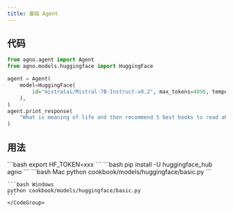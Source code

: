 ```yaml
---
title: 基础 Agent
---
```


## 代码

```python cookbook/models/huggingface/basic.py
from agno.agent import Agent
from agno.models.huggingface import HuggingFace

agent = Agent(
    model=HuggingFace(
        id="mistralai/Mistral-7B-Instruct-v0.2", max_tokens=4096, temperature=0
    ),
)
agent.print_response(
    "What is meaning of life and then recommend 5 best books to read about it"
)
```

## 用法

<Steps>
  <Snippet file="create-venv-step.mdx" />

  <Step title="设置您的 API 密钥">
    ```bash
    export HF_TOKEN=xxx
    ```
  </Step>

  <Step title="安装库">
    ```bash
    pip install -U huggingface_hub agno
    ```
  </Step>

  <Step title="运行 Agent">
    <CodeGroup>
    ```bash Mac
    python cookbook/models/huggingface/basic.py
    ```

    ```bash Windows
    python cookbook/models/huggingface/basic.py
    ```
    </CodeGroup>
  </Step>
</Steps>